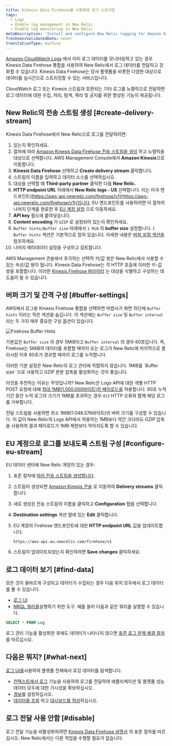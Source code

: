 ```yaml
---
title: Kinesis Data Firehose를 사용하여 로그 스트리밍
tags:
  - Logs
  - Enable log management in New Relic
  - Enable log monitoring in New Relic
metaDescription: 'Install and configure New Relic logging for Amazon Kinesis Data Firehose, so you can use our enhanced log management capabilities.'
freshnessValidatedDate: never
translationType: machine
---
```


[Amazon CloudWatch Logs](https://docs.aws.amazon.com/AmazonCloudWatch/latest/logs/WhatIsCloudWatchLogs.html) 에서 이미 로그 데이터를 모니터링하고 있는 경우 Kinesis Data Firehose 통합을 사용하여 New Relic에서 로그 데이터를 전달하고 강화할 수 있습니다. Kinesis Data Firehose는 당사 플랫폼을 비롯한 다양한 대상으로 데이터를 실시간으로 스트리밍할 수 있는 서비스입니다.

CloudWatch 로그 또는 Kinesis 스트림과 호환되는 기타 로그를 뉴렐릭으로 전달하면 로그 데이터에 대한 수집, 처리, 탐색, 쿼리 및 공지를 위한 향상된 <InlinePopover type="logs"/>기능이 제공됩니다.

## New Relic의 전송 스트림 생성 [#create-delivery-stream]

Kinesis Data Firehose에서 New Relic으로 로그를 전달하려면:

1. <InlinePopover type="licenseKey"/>있는지 확인하세요.
2. 절차에 따라 [Amazon Kinesis Data Firehose 전송 스트림을 생성](https://docs.aws.amazon.com/firehose/latest/dev/basic-create.html) 하고 뉴렐릭을 대상으로 선택합니다. AWS Management Console에서 <DNT>**Amazon Kinesis**</DNT>으로 이동합니다.
3. <DNT>**Kinesis Data Firehose**</DNT> 선택하고 <DNT>**Create delivery stream**</DNT> 클릭합니다.
4. 스트림의 이름을 입력하고 데이터 소스를 선택하십시오.
5. 대상을 선택할 때 <DNT>**Third-party partner**</DNT> 클릭한 다음 <DNT>**New Relic.**</DNT>
6. <DNT>**HTTP endpoint URL**</DNT> 아래에서 <DNT>**New Relic logs - US**</DNT> 선택합니다. 이는 미국 엔드포인트([https://aws-api.newrelic.com/firehose/v1](https://aws-api.newrelic.com/firehose/v1))입니다. EU 엔드포인트를 사용하려면 이 절차의 나머지 단계를 완료한 후 [EU 계정 설정](#configure-eu-stream) 으로 이동하세요.
7. <DNT>**API key**</DNT> 필드에 <InlinePopover type="licenseKey"/>붙여넣습니다.
8. <DNT>**Content encoding**</DNT> 가 `GZIP` 로 설정되어 있는지 확인하세요.
9. `Buffer hints/Buffer size` 아래에서 `1 MiB` 의 <DNT>**buffer size**</DNT> 설정합니다. ( `Buffer hints` 섹션은 기본적으로 접혀 있습니다. 자세한 내용은 [버퍼 설정 섹션을](#buffer-settings) 참조하세요.
10. 나머지 메타데이터 설정을 구성하고 검토합니다.

AWS Management 콘솔에서 추가하는 선택적 키/값 쌍은 New Relic에서 사용할 수 있는 속성/값 쌍이 됩니다. Kinesis Data Firehose는 각 HTTP 호출에 이러한 키-값 쌍을 포함합니다. 이러한 [Kinesis Firehose 파라미터](https://docs.aws.amazon.com/firehose/latest/dev/create-destination.html#create-destination-new-relic) 는 대상을 식별하고 구성하는 데 도움이 될 수 있습니다.

## 버퍼 크기 및 간격 구성 [#buffer-settings]

AWS에서 로그용 Kinesis Firehose 통합을 선택하면 마법사가 화면 하단에 `Buffer hints` 이라는 작은 섹션을 숨깁니다. 이 섹션에는 `Buffer size` 및 `Buffer interval` 라는 두 가지 매우 중요한 구성 옵션이 있습니다.

<img
  title="Firehose Buffer Hints"
  alt="Firehose Buffer Hints"
  src="/images/logs_screenshot-crop_AWS-Kinesis-firehose-buffer-hints.webp"
/>

기본값은 `Buffer size` 의 경우 5MiB이고 `Buffer interval` 의 경우 60초입니다. 즉, Firehose는 5MiB의 데이터를 포함할 때까지 또는 로그가 New Relic에 마지막으로 플러시된 이후 60초가 경과할 때까지 로그를 누적합니다.

<Callout variant="important">
  이러한 기본 설정은 New Relic의 로그 관리에 적합하지 않습니다. 1MiB를 `Buffer size` 으로 사용하고 GZIP 본문 압축을 활성화하는 것이 좋습니다.
</Callout>

이것을 추천하는 이유는 무엇입니까? New Relic은 Logs API에 대한 개별 HTTP POST 요청에 대해 [최대 1MB(1.000.000바이트)의 페이로드를](/docs/logs/log-api/introduction-log-api/#limits) 허용합니다. 60초 누적 기간 동안 누적 로그의 크기가 1MB를 초과하는 경우 `413` HTTP 오류와 함께 해당 로그를 거부합니다.

전달 스트림을 사용하면 최소 1MiB(1.048.576바이트)의 버퍼 크기를 구성할 수 있습니다. 이 값이 New Relic의 Logs API에서 허용하는 1MB보다 약간 크더라도 GZIP 압축을 사용하여 결과 페이로드가 1MB 제한보다 작아지도록 할 수 있습니다.

## EU 계정으로 로그를 보내도록 스트림 구성 [#configure-eu-stream]

EU 데이터 센터에 New Relic 계정이 있는 경우:

1. 표준 절차에 [따라 전송 스트림을 생성합니다](#create-delivery-stream) .

2. 스트림이 생성되면 [Amazon Kinesis 콘솔](https://console.aws.amazon.com/kinesis/) 로 이동하여 <DNT>**Delivery streams**</DNT> 클릭합니다.

3. 새로 생성된 전송 스트림의 이름을 클릭하고 <DNT>**Configuration**</DNT> 탭을 선택합니다.

4. <DNT>**Destination settings**</DNT> 섹션 옆에 있는 <DNT>**Edit**</DNT> 클릭합니다.

5. EU 계정의 Firehose 엔드포인트에 대한 <DNT>**HTTP endpoint URL**</DNT> 값을 업데이트합니다.

   ```
   https://aws-api.eu.newrelic.com/firehose/v1
   ```

6. 스트림이 업데이트되었는지 확인하려면 <DNT>**Save changes**</DNT> 클릭하세요.

<InstallFeedback/>

## 로그 데이터 보기 [#find-data]

모든 것이 올바르게 구성되고 데이터가 수집되는 경우 다음 위치 모두에서 로그 데이터를 볼 수 있습니다.

* [로그 UI](https://one.newrelic.com/launcher/logger.log-launcher)
* [NRQL 쿼리를](/docs/chart-builder/use-chart-builder/choose-data/use-advanced-nrql-mode-specify-data)실행하기 위한 도구. 예를 들어 다음과 같은 쿼리를 실행할 수 있습니다.

```sql
SELECT * FROM Log
```

로그 관리 기능을 활성화한 후에도 데이터가 나타나지 않으면 [표준 로그 문제 해결 절차](/docs/logs/log-management/troubleshooting/no-log-data-appears-ui/) 를 따르십시오.

## 다음은 뭐지? [#what-next]

[로그 UI를](/docs/logs/log-management/ui-data/use-logs-ui/)사용하여 플랫폼 전체에서 로깅 데이터를 탐색합니다.

* [컨텍스트에서 로그](/docs/logs/enable-log-management-new-relic/configure-logs-context/configure-logs-context-apm-agents/) 기능을 사용하여 로그를 전달하여 애플리케이션 및 플랫폼 성능 데이터 모두에 대한 가시성을 확보하십시오.
* [경보](/docs/alerts-applied-intelligence/new-relic-alerts/alert-conditions/create-alert-conditions/)를 설정하십시오.
* [데이터를 조회](/docs/query-your-data/explore-query-data/get-started/introduction-querying-new-relic-data/) 하고 [대시보드를 작성](/docs/query-your-data/explore-query-data/dashboards/introduction-dashboards/)하십시오.

## 로그 전달 사용 안함 [#disable]

로그 전달 기능을 비활성화하려면 [Kinesis Data Firehose 설명서](https://docs.aws.amazon.com/firehose/latest/dev/basic-create.html) 의 표준 절차를 따르십시오. New Relic에서는 다른 작업을 수행할 필요가 없습니다.
